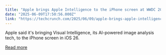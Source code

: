 ```yaml
---
title: "Apple brings Apple Intelligence to the iPhone screen at WWDC 2025"
date: "2025-06-09T17:50:56.000Z"
link: "https://techcrunch.com/2025/06/09/apple-brings-apple-intelligence-to-the-iphone-screen-at-wwdc-2025/"
---
```


Apple said it's bringing Visual Intelligence, its AI-powered image analysis tech, to the iPhone screen in iOS 26. 

[Read more](https://techcrunch.com/2025/06/09/apple-brings-apple-intelligence-to-the-iphone-screen-at-wwdc-2025/)
